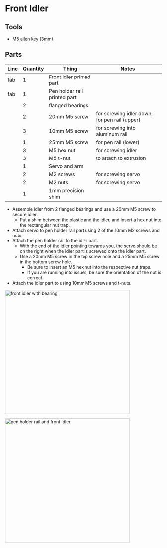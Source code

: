 # Front Idler

## Tools

- M5 allen key (3mm)

## Parts
| Line | Quantity | Thing                            | Notes                                          |
| ---- | -------- | -------------------------------- | ---------------------------------------------- |
| fab  |1		  | Front idler printed part         |												  |
| fab  |1		  | Pen holder rail printed part     |												  |
|	   |2		  | flanged bearings          		 |												  |
|	   |2		  | 20mm M5 screw                    | for screwing idler down, for pen rail (upper)  |
|	   |3		  | 10mm M5 screw					 | for screwing into aluminum rail				  |
|	   |1		  | 25mm M5 screw					 | for pen rail (lower)							  |
|	   |3		  | M5 hex nut						 | for screwing idler							  |
|	   |3		  | M5 t-nut						 | to attach to extrusion						  |
|	   |1		  | Servo and arm					 |												  |
|	   |2		  | M2 screws						 | for screwing servo							  |
|	   |2		  | M2 nuts							 | for screwing servo							  |
|	   |1 		  | 1mm precision shim				 |												  |

- Assemble idler from 2 flanged bearings and use a 20mm M5 screw to secure idler.
  - Put a shim between the plastic and the idler, and insert a hex nut into the rectangular nut trap.
- Attach servo to pen holder rail part using 2 of the 10mm M2 screws and nuts.
- Attach the pen holder rail to the idler part.
  - With the end of the idler pointing towards you, the servo should be on the right when the idler part is screwed onto the idler part.
  - Use a 20mm M5 screw in the top screw hole and a 25mm M5 screw in the bottom screw hole.
    - Be sure to insert an M5 hex nut into the respective nut traps.
    - If you are running into issues, be sure the orientation of the nut is correct.
- Attach the idler part to using 10mm M5 screws and t-nuts.

<img
  src="https://cloud-ps7mwhrf0-hack-club-bot.vercel.app/0img_3955.jpg"
  alt="front idler with bearing"
  width="400"
/>

<img
  src="https://cloud-6odk47zmz-hack-club-bot.vercel.app/0img_3958.jpg"
  alt="pen holder rail and front idler"
  width="400"
/>
